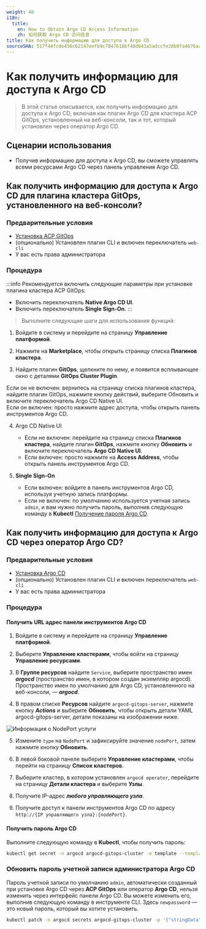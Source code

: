 ```yaml
---
weight: 40
i18n:
  title:
    en: How to Obtain Argo CD Access Information
    zh: 如何获取 Argo CD 访问信息
title: Как получить информацию для доступа к Argo CD
sourceSHA: 517f44fcde456c62147eefb9c7847618bf40d643a5adccfe28b9fa4676aad959
---
```


# Как получить информацию для доступа к Argo CD

> В этой статье описывается, как получить информацию для доступа к Argo CD, включая как плагин Argo CD для кластера ACP GitOps, установленный на веб-консоли, так и тот, который установлен через оператор Argo CD.

## Сценарии использования

- Получив информацию для доступа к Argo CD, вы сможете управлять всеми ресурсами Argo CD через панель управления Argo CD.

## Как получить информацию для доступа к Argo CD для плагина кластера GitOps, установленного на веб-консоли?

### Предварительные условия

- [Установка ACP GitOps](../install_gitops/install_gitops_plugin.mdx)
- (опционально) Установлен плагин CLI и включен переключатель `web-cli`
- У вас есть права администратора

### Процедура

:::info
Рекомендуется включить следующие параметры при установке плагина кластера ACP GitOps:

- Включить переключатель **Native Argo CD UI**.
- Включить переключатель **Single Sign-On**.
  :::

> Выполните следующие шаги для использования функций:

1. Войдите в систему и перейдите на страницу **Управление платформой**.

2. Нажмите на **Marketplace**, чтобы открыть страницу списка **Плагинов кластера**.

3. Найдите плагин **GitOps**, щелкните по нему, и появится всплывающее окно с деталями **GitOps Cluster Plugin**.

Если он не включен: вернитесь на страницу списка плагинов кластера, найдите плагин GitOps, нажмите кнопку действий, выберите Обновить и включите переключатель Argo CD Native UI.  
Если он включен: просто нажмите адрес доступа, чтобы открыть панель инструментов Argo CD.

4. Argo CD Native UI  
   - Если не включен: перейдите на страницу списка **Плагинов кластера**, найдите плагин **GitOps**, нажмите кнопку **Обновить** и включите переключатель **Argo CD Native UI**.  
   - Если включен: просто нажмите на **Access Address**, чтобы открыть панель инструментов Argo CD.

5. **Single Sign-On**  
   - Если включен: войдите в панель инструментов Argo CD, используя учетную запись платформы.  
   - Если не включен: по умолчанию используется учетная запись `admin`, и вам нужно получить пароль, выполнив следующую команду в **Kubectl** [Получение пароля Argo CD](#argocd-password-cli).

## Как получить информацию для доступа к Argo CD через оператор Argo CD?

### Предварительные условия

- [Установка Argo CD](../install_gitops/install_argocd_opeator.mdx)
- (опционально) Установлен плагин CLI и включен переключатель `web-cli`
- У вас есть права администратора

### Процедура

#### Получить URL адрес панели инструментов Argo CD

1. Войдите в систему и перейдите на страницу **Управление платформой**.

2. Выберите **Управление кластерами**, чтобы войти на страницу **Управление ресурсами**.

3. В **Группе ресурсов** найдите `Service`, выберите пространство имен ***argocd*** (пространство имен, в котором создан экземпляр argocd). Пространство имен по умолчанию для Argo CD, установленного на веб-консоли, — ***argocd***.

4. В правом списке **Ресурсов** найдите `argocd-gitops-server`, нажмите кнопку ***Actions*** и выберите **Обновить**, чтобы открыть детали YAML argocd-gitops-server, детали показаны на изображении ниже.

![Информация о NodePort услуги](../../../en/gitops/assets/argo_cd_service_nodeport.png "Информация о NodePort услуги")

5. Измените `type` на `NodePort` и зафиксируйте значение `nodePort`, затем нажмите кнопку **Обновить**.

6. В левой боковой панеле выберите **Управление кластерами**, чтобы перейти на страницу **Список кластеров**.

7. Выберите кластер, в котором установлен `argocd operator`, перейдите на страницу **Детали кластера** и выберите **Узлы**.

8. Получите IP-адрес ***любого управляющего узла***.

9. Получите доступ к панели инструментов Argo CD по адресу `http://{IP управляющего узла}:{nodePort}`.

#### Получить пароль Argo CD

Выполните следующую команду в **Kubectl**, чтобы получить пароль:

```bash
kubectl get secret -n argocd argocd-gitops-cluster -o template --template='{{index .data "admin.password"}}'|base64 -d
```

### Обновить пароль учетной записи администратора Argo CD<a id="argocd-update-password-cli" />

Пароль учетной записи по умолчанию `admin`, автоматически созданный при установке Argo CD через **ACP GitOps** или оператор **Argo CD**, нельзя изменить через интерфейс панели Argo CD. Вы можете изменить его, выполнив следующую команду в инструменте CLI. Здесь `newpassword` — это новый пароль, который вы хотите установить.

```bash
kubectl patch -n argocd secrets argocd-gitops-cluster -p '{"stringData":{"admin.password":"<newpassword>"}}'
```
